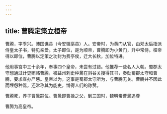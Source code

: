 ```yaml
---
---
---
```

title: 曹腾定策立桓帝
---



曹腾，字季兴。沛国谯县（今安徽亳县）人。安帝时，为黄门从官，由邓太后指派侍皇太子书，特见亲爱。太子即位，是为顺帝，曹腾即为小黄门，升中常侍。桓帝得以即位，曹腾以定策之功封为费亭侯，迁大长秋，加位特进。

他用事宫中三十余年，奉事四个皇帝，未尝有过错。他推荐一些名人入朝。蜀郡太守想通过计吏贿赂曹腾，被益州刺史种暠在斜谷关搜得其书，奏劾蜀郡太守和曹腾，要求查办严惩。皇帝以为，这事是蜀郡太守所为，与曹腾无关。曹腾并不因此而埋怨种暠，还常称其为能吏，博得人们的称赞。

曹腾死，养子曹暠嗣位。曹暠即曹操之父，到三国时，魏明帝曹暠追尊

曹腾为高皇帝。